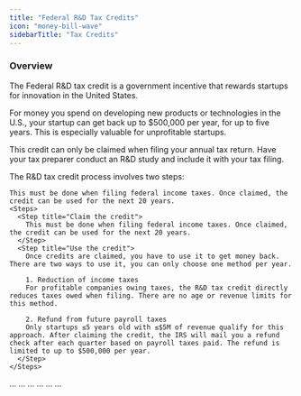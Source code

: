 ```yaml
---
title: "Federal R&D Tax Credits"
icon: "money-bill-wave"
sidebarTitle: "Tax Credits"
---
```


### Overview
The Federal R&D tax credit is a government incentive that rewards startups for innovation in the United States.

For money you spend on developing new products or technologies in the U.S., your startup can get back up to $500,000 per year, for up to five years. This is especially valuable for unprofitable startups.

This credit can only be claimed when filing your annual tax return. Have your tax preparer conduct an R&D study and include it with your tax filing.


<AccordionGroup>
  <Accordion title="How does it work?">
    The R&D tax credit process involves two steps:

    This must be done when filing federal income taxes. Once claimed, the credit can be used for the next 20 years.
    <Steps>
      <Step title="Claim the credit">
        This must be done when filing federal income taxes. Once claimed, the credit can be used for the next 20 years.
      </Step>
      <Step title="Use the credit">
        Once credits are claimed, you have to use it to get money back. There are two ways to use it, you can only choose one method per year.
    
        1. Reduction of income taxes
        For profitable companies owing taxes, the R&D tax credit directly reduces taxes owed when filing. There are no age or revenue limits for this method. 
  
        2. Refund from future payroll taxes
        Only startups ≤5 years old with ≤$5M of revenue qualify for this approach. After claiming the credit, the IRS will mail you a refund check after each quarter based on payroll taxes paid. The refund is limited to up to $500,000 per year.
      </Step>
    </Steps>
  </Accordion>
  
  <Accordion title="What are R&D Activities?">

  </Accordion>
  <Accordion title="Who qualifies?">
    ...
  </Accordion>
  <Accordion title="How much can you get?">
    ...
  </Accordion>
  <Accordion title="How do you get the money?">
    ...
  </Accordion>
  <Accordion title="When is the deadline?">
    ...
  </Accordion>
  <Accordion title="How much does it cost?">
    ...
  </Accordion>
    <Accordion title="Example">
    ...
  </Accordion>
</AccordionGroup>